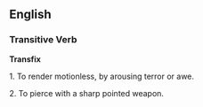 ==English==
===Transitive Verb===
'''Transfix'''

1. To render motionless, by arousing  terror or awe.

2. To pierce with a sharp pointed weapon.